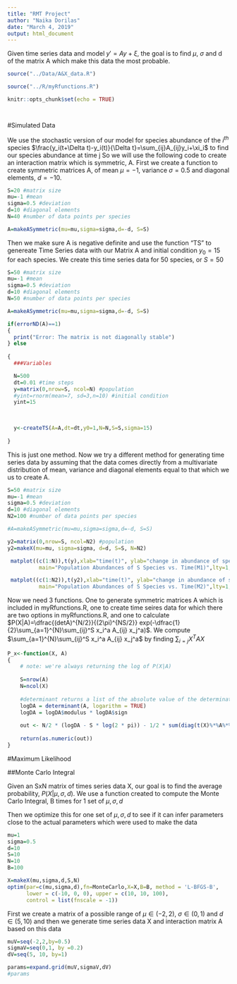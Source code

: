 ```yaml
---
title: "RMT Project"
author: "Naika Dorilas"
date: "March 4, 2019"
output: html_document
---
```




Given time series data and model $y'=Ay+\xi$, the goal is to find $\mu$, $\sigma$ and d of the matrix A
which make this data the most probable.

```r
source("../Data/A&X_data.R")

source("../R/myRfunctions.R") 

```
```r
knitr::opts_chunk$set(echo = TRUE)




```




#Simulated Data

We use the stochastic version of our model for species abundance of the $i^{th}$ species $\frac{y_i(t+\Delta t)-y_i(t)}{\Delta t}=\sum_{ij}A_{ij}y_i+\xi_i$ to find our species abundance at time j
So we will use the following code to create an interaction matrix which is symmetric, A. First we create a function to create symmetric matrices A, of mean $\mu=-1$, variance $\sigma=0.5$ and diagonal elements, $d=-10$. 
```r
S=20 #matrix size
mu=-1 #mean
sigma=0.5 #deviation
d=10 #diagonal elements
N=40 #number of data points per species

A=makeASymmetric(mu=mu,sigma=sigma,d=-d, S=S)
```
Then we make sure A is negative definite and use the function "TS" to genereate Time Series data with our Matrix A and initial condition $y_0=15$ for each species. We create this time series data for 50 species, or $S=50$
```r
S=50 #matrix size
mu=-1 #mean
sigma=0.5 #deviation
d=10 #diagonal elements
N=50 #number of data points per species

A=makeASymmetric(mu=mu,sigma=sigma,d=-d, S=S)

if(errorND(A)==1)
{
  print("Error: The matrix is not diagonally stable")
} else
  
{
  ###Variables

  N=500
  dt=0.01 #time steps
  y=matrix(0,nrow=S, ncol=N) #population
  #yint=rnorm(mean=7, sd=3,n=10) #initial condition
  yint=15
  
  

  y<-createTS(A=A,dt=dt,y0=1,N=N,S=S,sigma=15)
  
}
```
This is just one method. Now we try a different method for generating time series data by assuming that the data comes directly from a multivariate distribution of mean, variance and diagonal elements equal to that which we us to create A.

```r
S=50 #matrix size
mu=-1 #mean
sigma=0.5 #deviation
d=10 #diagonal elements
N2=100 #number of data points per species

#A=makeASymmetric(mu=mu,sigma=sigma,d=-d, S=S)

y2=matrix(0,nrow=S, ncol=N2) #population
y2=makeX(mu=mu, sigma=sigma, d=d, S=S, N=N2)

```

```r
 matplot((c(1:N)),t(y),xlab="time(t)", ylab="change in abundance of species at time t", 
          main="Population Abundances of S Species vs. Time(M1)",lty=1, col=rainbow(S), type="l") 

```
```r
 matplot((c(1:N2)),t(y2),xlab="time(t)", ylab="change in abundance of species at time t", 
          main="Population Abundances of S Species vs. Time(M2)",lty=1, col=rainbow(S), type="l") 

```

Now we need 3 functions. One to generate symmetric matrices A which is included in myRfunctions.R, one to create time seires data for which there are two options in myRfunctions.R, and one to calculate $P(X|A)=\dfrac{(detA)^{N/2}}{(2\pi)^{NS/2}} exp(-\dfrac{1}{2}\sum_{a=1}^{N}\sum_{ij}^S x_i^a A_{ij} x_j^a)$. We compute $\sum_{a=1}^{N}\sum_{ij}^S x_i^a A_{ij} x_j^a$ by finding $\sum_{i=j}X^TAX$ 
   
```r
P_x<-function(X, A)
{
    # note: we're always returning the log of P(X|A)
    
    S=nrow(A)
    N=ncol(X)
    
    #determinant returns a list of the absolute value of the determinat(modulus) and the        sign
    logDA = determinant(A, logarithm = TRUE)
    logDA = logDA$modulus * logDA$sign
    
    out <- N/2 * (logDA - S * log(2 * pi)) - 1/2 * sum(diag(t(X)%*%A%*%X))
    
    return(as.numeric(out))
}

```



#Maximum Likelihood

##Monte Carlo Integral

Given an SxN matrix of times series data X, our goal is to find the average probability, $P(X|\mu,\sigma,d)$. We use a function created to compute the Monte Carlo Integral, B times for 1 set of $\mu,\sigma,d$

Then we optimize this for one set of $\mu, \sigma, d$ to see if it can infer parameters close to the actual parameters which were used to make the data
```r

mu=1
sigma=0.5
d=10
S=10
N=10
B=100

X=makeX(mu,sigma,d,S,N)
optim(par=c(mu,sigma,d),fn=MonteCarlo,X=X,B=B, method = 'L-BFGS-B', 
      lower = c(-10, 0, 0), upper = c(10, 10, 100),
      control = list(fnscale = -1))


```
First we create a matrix of a possible range of $\mu\in(-2,2)$, $\sigma\in(0,1)$ and $d\in(5,10)$ and then we generate time series data X and interaction matrix A based on this data 

```r
muV=seq(-2,2,by=0.5)
sigmaV=seq(0,1, by =0.2)
dV=seq(5, 10, by=1)

params=expand.grid(muV,sigmaV,dV)
#params
```



